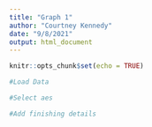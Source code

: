 ```yaml
---
title: "Graph 1"
author: "Courtney Kennedy"
date: "9/8/2021"
output: html_document
---
```


```r
knitr::opts_chunk$set(echo = TRUE)
```

```r
#Load Data
```

```r
#Select aes
```

```r
#Add finishing details
```

